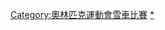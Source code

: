 {{Navbox
|name = 奥林匹克运动会雪车比赛
|title = [[冬季奥林匹克运动会雪车比赛]]
|titlestyle = background:#BFD7FF;
| listclass = hlist
| imageleft =[[File:Bobsleigh pictogram.svg|50px]]
| imageleftstyle = width:60px; <!-- minimize width used by left image cell -->
| imagestyle = width:60px; <!-- same as imageleftstyle to center the list -->
| image = [[File:No image.svg|40px|link=]] <!-- empty right image to center the list -->
|list1 = 
* [[1924年冬季奥林匹克运动会雪车比赛|1924]]
* [[1928年冬季奥林匹克运动会雪车比赛|1928]]
* [[1932年冬季奥林匹克运动会雪车比赛|1932]]
* [[1936年冬季奥林匹克运动会雪车比赛|1936]]
* [[1948年冬季奥林匹克运动会雪车比赛|1948]]
* [[1952年冬季奥林匹克运动会雪车比赛|1952]]
* [[1956年冬季奥林匹克运动会雪车比赛|1956]]
* [[1964年冬季奥林匹克运动会雪车比赛|1964]]
* [[1968年冬季奥林匹克运动会雪车比赛|1968]]
* [[1972年冬季奥林匹克运动会雪车比赛|1972]]
* [[1976年冬季奥林匹克运动会雪车比赛|1976]]
* [[1980年冬季奥林匹克运动会雪车比赛|1980]]
* [[1984年冬季奥林匹克运动会雪车比赛|1984]]
* [[1988年冬季奥林匹克运动会雪车比赛|1988]]
* [[1992年冬季奥林匹克运动会雪车比赛|1992]]
* [[1994年冬季奥林匹克运动会雪车比赛|1994]]
* [[1998年冬季奥林匹克运动会雪车比赛|1998]]
* [[2002年冬季奥林匹克运动会雪车比赛|2002]]
* [[2006年冬季奥林匹克运动会雪车比赛|2006]]
* [[2010年冬季奥林匹克运动会雪车比赛|2010]]
* [[2014年冬季奧林匹克運動會雪車比賽|2014]]
* [[2018年冬季奧林匹克運動會雪車比賽|2018]]
* [[2022年冬季奧林匹克運動會雪車比賽|2022]]
| belowclass = hlist
| below = 
* [[奧林匹克運動會雪車獎牌得主列表|獎牌得主]]
* [[奧運雪車場館列表|奧運場館列表]]
| belowstyle = background-color:#BFD7FF;
}}<includeonly>[[Category:奧林匹克運動會雪車比賽]]</includeonly><noinclude>
[[Category:冬季奧林匹克運動會比賽項目模板|{{PAGENAME}}]]
[[Category:奧林匹克運動會雪車比賽|*]]
</noinclude>